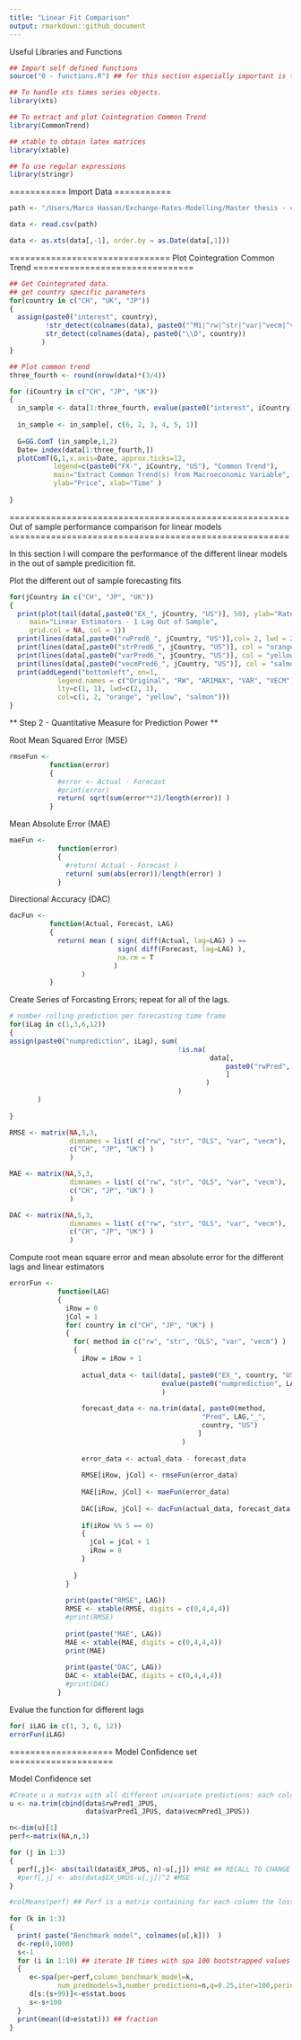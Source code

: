 ---
title: "Linear Fit Comparison"
output: rmarkdown::github_document
---

Useful Libraries and Functions
```{r}
## Import self defined functions
source("0 - functions.R") ## for this section especially important is the SPA function that returns the bootstrapped interval for the superior preddiction ability hypothesis.

## To handle xts times series objects.
library(xts)

## To extract and plot Cointegration Common Trend
library(CommonTrend)

## xtable to obtain latex matrices
library(xtable) 

## To use regular expressions
library(stringr)

```


===========
Import Data
===========
```{r}
path <- "/Users/Marco Hassan/Exchange-Rates-Modelling/Master thesis - codice/Written\ Data/level_linear_pred.csv"

data <- read.csv(path)

data <- as.xts(data[,-1], order.by = as.Date(data[,1]))
```


===============================
Plot Cointegration Common Trend
===============================

```{r}
## Get Cointegrated data.
## get country specific parameters
for(country in c("CH", "UK", "JP"))
{
  assign(paste0("interest", country), 
         !str_detect(colnames(data), paste0("^M1|^rw|^str|^var|^vecm|^vecm+\\D", country)) & ## with M3
         str_detect(colnames(data), paste0("\\D", country))
        )
}

## Plot common trend
three_fourth <- round(nrow(data)*(3/4))

for (iCountry in c("CH", "JP", "UK"))
{
  in_sample <- data[1:three_fourth, evalue(paste0("interest", iCountry))]
  
  in_sample <- in_sample[, c(6, 2, 3, 4, 5, 1)]
  
  G=GG.ComT (in_sample,1,2)
  Date= index(data[1:three_fourth,])
  plotComT(G,1,x.axis=Date, approx.ticks=12,
           legend=c(paste0("FX-", iCountry, "US"), "Common Trend"),
           main="Extract Common Trend(s) from Macroeconomic Variable",
           ylab="Price", xlab="Time" )
    
}
```


======================================================
Out of sample performance comparison for linear models
======================================================

In this section I will compare the performance of the different linear models in the out of sample predicition fit.

Plot the different out of sample forecasting fits
```{r}
for(jCountry in c("CH", "JP", "UK"))
{
  print(plot(tail(data[,paste0("EX_", jCountry, "US")], 50), ylab="Rates", 
     main="Linear Estimators - 1 Lag Out of Sample",
     grid.col = NA, col = 1))
  print(lines(data[,paste0("rwPred6_", jCountry, "US")],col= 2, lwd = 2))
  print(lines(data[,paste0("strPred6_", jCountry, "US")], col = "orange", lwd = 2))
  print(lines(data[,paste0("varPred6_", jCountry, "US")], col = "yellow", lwd = 2))
  print(lines(data[,paste0("vecmPred6_", jCountry, "US")], col = "salmon", lwd = 2))
  print(addLegend("bottomleft", on=1, 
            legend.names = c("Original", "RW", "ARIMAX", "VAR", "VECM"), 
            lty=c(1, 1), lwd=c(2, 1),
            col=c(1, 2, "orange", "yellow", "salmon"))) 
}

```


** Step 2 - Quantitative Measure for Prediction Power **

Root Mean Squared Error (MSE)
```{r}
rmseFun <- 
          function(error)
          {
            #error <- Actual - Forecast
            #print(error)
            return( sqrt(sum(error**2)/length(error)) )
          }
```

Mean Absolute Error (MAE)
```{r}
maeFun <- 
            function(error)
            {
              #return( Actual - Forecast )
              return( sum(abs(error))/length(error) )
            }
```

Directional Accuracy (DAC)
```{r}
dacFun <- 
          function(Actual, Forecast, LAG)
          {
            return( mean ( sign( diff(Actual, lag=LAG) ) == 
                           sign( diff(Forecast, lag=LAG) ),
                           na.rm = T
                          ) 
                  )
          }
```


Create Series of Forcasting Errors; repeat for all of the lags.
```{r}

# number rolling prediction per forecasting time frame
for(iLag in c(1,3,6,12))
{
assign(paste0("numprediction", iLag), sum(
                                          !is.na(
                                                  data[, 
                                                      paste0("rwPred", iLag, "_JPUS")
                                                      ]
                                                 )
                                          )
       )
  
}

RMSE <- matrix(NA,5,3, 
               dimnames = list( c("rw", "str", "OLS", "var", "vecm"),
               c("CH", "JP", "UK") )
               )

MAE <- matrix(NA,5,3, 
               dimnames = list( c("rw", "str", "OLS", "var", "vecm"),
               c("CH", "JP", "UK") )
               )

DAC <- matrix(NA,5,3, 
               dimnames = list( c("rw", "str", "OLS", "var", "vecm"),
               c("CH", "JP", "UK") )
               )
```


Compute root mean square error and mean absolute error for the different lags and linear estimators
```{r}
errorFun <- 
            function(LAG)
            {
              iRow = 0
              jCol = 1
              for( country in c("CH", "JP", "UK") )
              {
                for( method in c("rw", "str", "OLS", "var", "vecm") )
                {
                  iRow = iRow + 1
                  
                  actual_data <- tail(data[, paste0("EX_", country, "US")],
                                      evalue(paste0("numprediction", LAG))
                                      )
                  
                  forecast_data <- na.trim(data[, paste0(method, 
                                                "Pred", LAG,"_", 
                                                country, "US")
                                               ]
                                           )
                  
                  error_data <- actual_data - forecast_data
                  
                  RMSE[iRow, jCol] <- rmseFun(error_data)
                  
                  MAE[iRow, jCol] <- maeFun(error_data)
                  
                  DAC[iRow, jCol] <- dacFun(actual_data, forecast_data, LAG)
                  
                  if(iRow %% 5 == 0)
                  {
                    jCol = jCol + 1
                    iRow = 0
                  }
                
                }
              }
              
              print(paste("RMSE", LAG))
              RMSE <- xtable(RMSE, digits = c(0,4,4,4))
              #print(RMSE)
              
              print(paste("MAE", LAG))
              MAE <- xtable(MAE, digits = c(0,4,4,4))
              print(MAE)
              
              print(paste("DAC", LAG))
              DAC <- xtable(DAC, digits = c(0,4,4,4))
              #print(DAC)
            }
```

Evalue the function for different lags
```{r}
for( iLAG in c(1, 3, 6, 12))
errorFun(iLAG)
```



====================
Model Confidence set
====================

Model Confidence set
```{r}
#Create u a matrix with all different univariate predictions: each column, one model prediction
u <- na.trim(cbind(data$rwPred1_JPUS,
                   data$varPred1_JPUS, data$vecmPred1_JPUS))

n<-dim(u)[1]
perf<-matrix(NA,n,3)

for (j in 1:3)
{
  perf[,j]<- abs(tail(data$EX_JPUS, n)-u[,j]) #MAE ## RECALL TO CHANGE ALSO HERE THE COUNTRY WHEN ADAPTING AND DERIVING P-VALUES.
  #perf[,j] <- abs(data$EX_UKUS-u[,j])^2 #MSE
}

#colMeans(perf) ## Perf is a matrix containing for each column the loss function of one forecasting method.
  
for (k in 1:3)
{
  print( paste("Benchmark model", colnames(u[,k]))	)
  d<-rep(0,1000)
  s<-1
  for (i in 1:10) ## iterate 10 times with spa 100 bootstrapped values each. Total = 1000.
  { 
     e<-spa(per=perf,column_benchmark_model=k,
            num_predmodels=3,number_predictions=n,q=0.25,iter=100,periodogram=T)
     d[s:(s+99)]<-e$stat.boos
     s<-s+100
  }
  print(mean((d>e$stat))) ## fraction 
}

```

